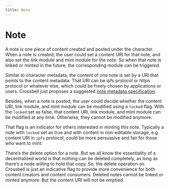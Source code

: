 ```yaml
---
title: Note
---
```


# Note

A note is one piece of content created and posted under the character. When a note is created, the user could set a content URI for that note, and also set the link module and mint module for the note. So when that note is linked or minted in the future, the corresponding module can be triggered.

Similar to character metadata, the content of one note is set by a URI that points to the content metadata. That URI can be ipfs protocol or https protocol or whatever else, which could be freely chosen by applications or users. Crossbell just proposes a suggested [note metadata specification](/docs/specs/metadata/note-metadata).

Besides, when a note is posted, the user could decide whether the content URI, link module, and mint module can be modified using a `locked` flag. With the `locked` set as false, that content URI, link module, and mint module can be modified at any time. Otherwise, they cannot be modified anymore.

That flag is an indicator for others interested in minting this note. Typically a note with `locked` set as true and with content in non-editable storage, e.g. content URI in `ipfs` protocol, could be more persuasive and fair for those who want to mint.

There’s the delete option for a note. But we all know the essentiality of a decentralized world is that nothing can be deleted completely, as long as there’s a node willing to hold that copy. So, the delete operation on Crossbell is just an indicative flag to provide more convenience for both content creators and content consumers. Deleted notes cannot be linked or minted anymore. But the content URI will not be emptied.
